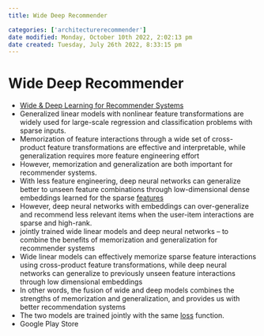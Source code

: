 ```yaml
---
title: Wide Deep Recommender

categories: ['architecturerecommender']
date modified: Monday, October 10th 2022, 2:02:13 pm
date created: Tuesday, July 26th 2022, 8:33:15 pm
---
```


# Wide Deep Recommender
- [Wide & Deep Learning for Recommender Systems](https://arxiv.org/abs/1606.07792)
- Generalized linear models with nonlinear feature transformations are widely used for large-scale regression and classification problems with sparse inputs.
- Memorization of feature interactions through a wide set of cross-product feature transformations are effective and interpretable, while generalization requires more feature engineering effort
- However, memorization and generalization are both important for recommender systems.
- With less feature engineering, deep neural networks can generalize better to unseen feature combinations through low-dimensional dense embeddings learned for the sparse [features](Features.qmd)
- However, deep neural networks with embeddings can over-generalize and recommend less relevant items when the user-item interactions are sparse and high-rank.
- jointly trained wide linear models and deep neural networks – to combine the benefits of memorization and generalization for recommender systems
- Wide linear models can effectively memorize sparse feature interactions using cross-product feature transformations, while deep neural networks can generalize to previously unseen feature interactions through low dimensional embeddings
- In other words, the fusion of wide and deep models combines the strengths of memorization and generalization, and provides us with better recommendation systems
- The two models are trained jointly with the same [loss](loss.qmd) function.
- Google Play Store



